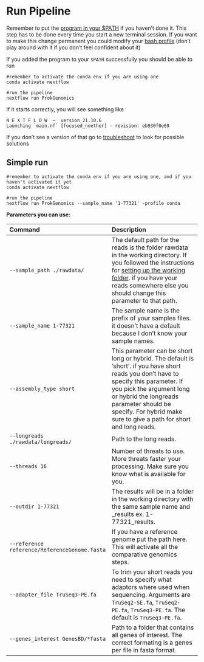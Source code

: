 # Run Pipeline

Remember to put the [program in your $PATH ](getting-started.) if you haven't done it. This step has to be done every time you start a new terminal session. If you want to make this change permanent you could modify your [bash profile](https://stackoverflow.com/questions/14637979/how-to-permanently-set-path-on-linux-unix) (don't play around with it if you don't feel confident about it)

If you added the program to your ```$PATH``` successfully you should be able to run

```
#remember to activate the conda env if you are using one
conda activate nextflow

#run the pipeline
nextflow run ProkGenomics

```

If it starts correctly, you will see something like

```
N E X T F L O W  ~  version 21.10.6
Launching `main.nf` [focused_noether] - revision: eb930f0e69

```

If you don't see a version of that go to [troubleshoot](troubleshooting.html) to look for possible solutions


## Simple run

```
#remember to activate the conda env if you are using one, and if you haven't activated it yet
conda activate nextflow

#run the pipeline
nextflow run ProkGenomics --sample_name '1-77321' -profile conda

```

**Parameters you can use:**

|Command|Description|
| :---|:---- |
|`--sample_path ./rawdata/`|  The default path for the reads is the folder rawdata in the working directory. If you followed the instructions for [setting up the working folder](getting-started.html). if you have your reads somewhere else you should change this parameter to that path. |
|`--sample_name 1-77321`|The sample name is the prefix of your samples files. it doesn't have a default because I don't know your sample names. |
|`--assembly_type short`|This parameter can be short long or hybrid. The default is 'short'. if you have short reads you don't have to specify this parameter. If you pick the argument long or hybrid the longreads parameter should be specify. For hybrid make sure to give a path for short and long reads. | 
|`--longreads  ./rawdata/longreads/`|Path to the long reads. |  
|`--threads 16`|Number of threats to use. More threats faster your processing. Make sure you know what is available for you.|
|`--outdir 1-77321`|The results will be in a folder in the working directory with the same sample name and _results ex. 1-77321_results.| |`--assembly`|if you provide a path to an assembly from the reads, the assembly steps will be skipped.|
|`--reference reference/ReferenceGenome.fasta`|If you have a reference genome put the path here. This will activate all the comparative genomics steps.|
|`--adapter_file TruSeq3-PE.fa`|To trim your short reads you need to specify what adaptors where used when sequencing. Arguments are  `TruSeq2-SE.fa`, `TruSeq2-PE.fa`, `TruSeq3-PE.fa`. The default is `TruSeq3-PE.fa`.  |
|`--genes_interest GenesBD/*fasta`|Path to a folder that contains all genes of interest. The correct formating is a genes per file in fasta format. |
